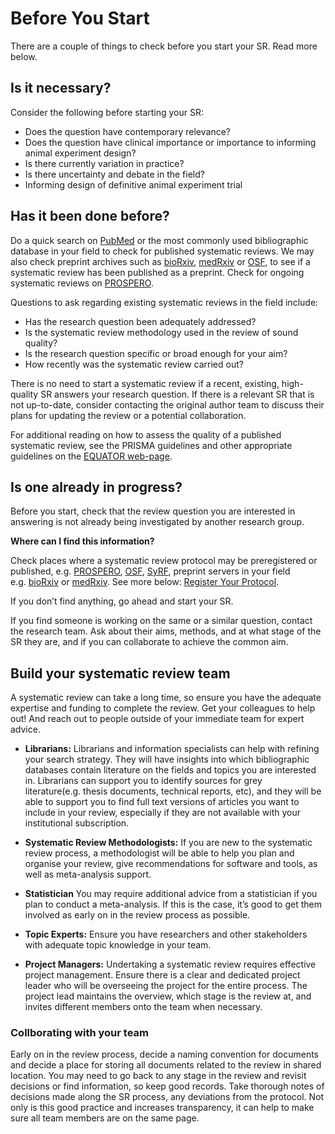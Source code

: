# Before You Start {#b4ustart}

There are a couple of things to check before you start your SR. Read more below. 

## Is it necessary?

Consider the following before starting your SR: 

- Does the question have contemporary relevance?
- Does the question have clinical importance or importance to informing animal experiment design? 
- Is there currently variation in practice?
- Is there uncertainty and debate in the field?
- Informing design of definitive animal experiment trial

## Has it been done before? 

Do a quick search on [PubMed](https://pubmed.ncbi.nlm.nih.gov/){target="_blank"} or the most commonly used bibliographic database in your field to check for published systematic reviews. We may also check preprint archives such as [bioRxiv](https://www.biorxiv.org/){target="_blank"}, [medRxiv](https://www.medrxiv.org/){target="_blank"} or [OSF](https://osf.io/){target="_blank"}, to see if a systematic review has been published as a preprint. Check for ongoing systematic reviews on [PROSPERO](https://www.crd.york.ac.uk/prospero/){target="_blank"}.

Questions to ask regarding existing systematic reviews in the field include: 

- Has the research question been adequately addressed? 
- Is the systematic review methodology used in the review of sound quality? 
- Is the research question specific or broad enough for your aim?
- How recently was the systematic review carried out?

There is no need to start a systematic review if a recent, existing, high-quality SR answers your research question. If there is a relevant SR that is not up-to-date, consider contacting the original author team to discuss their plans for updating the review or a potential collaboration. 

For additional reading on how to assess the quality of a published systematic review, see the PRISMA guidelines and other appropriate guidelines on the [EQUATOR web-page](https://www.equator-network.org/){target="_blank"}. 

## Is one already in progress?

Before you start, check that the review question you are interested in answering is not already being investigated by another research group. 


**Where can I find this information?**

Check places where a systematic review protocol may be preregistered or published, e.g. [PROSPERO](https://www.crd.york.ac.uk/prospero/){target="_blank"}, <a href="https://osf.io/">OSF</a>, [SyRF](https://syrf.org.uk/){target="_blank"}, preprint servers in your field e.g. [bioRxiv](https://www.biorxiv.org/){target="_blank"} or [medRxiv](https://www.medrxiv.org/){target="_blank"}. See more below: [Register Your Protocol](#register-your-protocol){target="_blank"}. 

If you don't find anything, go ahead and start your SR. 

If you find someone is working on the same or a similar question, contact the research team. Ask about their aims, methods, and at what stage of the SR they are, and if you can collaborate to achieve the common aim. 



## Build your systematic review team

A systematic review can take a long time, so ensure you have the adequate expertise and funding to complete the review. Get your colleagues to help out! And reach out to people outside of your immediate team for expert advice. 


- **Librarians:** Librarians and information specialists can help with refining your search strategy. They will have insights into which bibliographic databases contain literature on the fields and topics you are interested in. Librarians can support you to identify sources for grey literature(e.g. thesis documents, technical reports, etc), and they will be able to support you to find full text versions of articles you want to include in your review, especially if they are not available with your institutional subscription. 


- **Systematic Review Methodologists:** If you are new to the systematic review process, a methodologist will be able to help you plan and organise your review, give recommendations for software and tools, as well as meta-analysis support. 


- **Statistician** You may require additional advice from a statistician if you plan to conduct a meta-analysis. If this is the case, it's good to get them involved as early on in the review process as possible. 


- **Topic Experts:** Ensure you have researchers and other stakeholders with adequate topic knowledge in your team. 


- **Project Managers:** Undertaking a systematic review requires effective project management. Ensure there is a clear and dedicated project leader who will be overseeing the project for the entire process. The project lead maintains the overview, which stage is the review at, and invites different members onto the team when necessary. 



### Collborating with your team
Early on in the review process, decide a naming convention for documents and decide a place for storing all documents related to the review in shared location. You may need to go back to any stage in the review and revisit decisions or find information, so keep good records. Take thorough notes of decisions made along the SR process, any deviations from the protocol. Not only is this good practice and increases transparency, it can help to make sure all team members are on the same page. 
